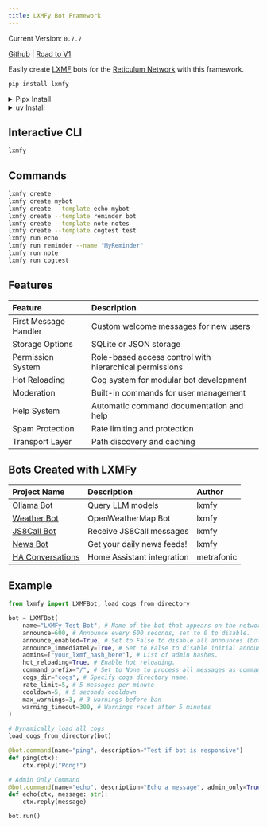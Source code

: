 ```yaml
---
title: LXMFy Bot Framework
---
```


Current Version: `0.7.7`

[Github](https://github.com/lxmfy/LXMFy) | [Road to V1](https://plane.quad4.io/spaces/issues/43d0b80cfd864a1b94025b175d1fdf64)

Easily create [LXMF](https://github.com/markqvist/LXMF) bots for the [Reticulum Network](https://reticulum.network/) with this framework.

```bash
pip install lxmfy
```

<details>
<summary>Pipx Install</summary>
```bash
pipx install lxmfy
```
</details>

<details>
<summary>uv Install</summary>
```bash
uv venv
uv pip install lxmfy
```
</details>

## Interactive CLI

```bash
lxmfy
```

## Commands

```bash
lxmfy create
lxmfy create mybot
lxmfy create --template echo mybot
lxmfy create --template reminder bot
lxmfy create --template note notes
lxmfy create --template cogtest test
lxmfy run echo
lxmfy run reminder --name "MyReminder"
lxmfy run note
lxmfy run cogtest
```

## Features

| Feature              | Description                                        |
| :------------------- | :------------------------------------------------- |
| First Message Handler | Custom welcome messages for new users              |
| Storage Options      | SQLite or JSON storage                             |
| Permission System    | Role-based access control with hierarchical permissions |
| Hot Reloading        | Cog system for modular bot development             |
| Moderation           | Built-in commands for user management              |
| Help System          | Automatic command documentation and help           |
| Spam Protection      | Rate limiting and protection                       |
| Transport Layer      | Path discovery and caching                         |

## Bots Created with LXMFy 

| Project Name          | Description                   | Author      |
| :-------------------- | :---------------------------- | :---------- |
| [Ollama Bot](https://github.com/lxmfy/ollama-bot) | Query LLM models              | lxmfy       |
| [Weather Bot](https://github.com/lxmfy/weather-bot) | OpenWeatherMap Bot            | lxmfy       |
| [JS8Call Bot](https://github.com/lxmfy/js8call-bot) | Receive JS8Call messages      | lxmfy       |
| [News Bot](https://github.com/lxmfy/news-bot)   | Get your daily news feeds!    | lxmfy       |
| [HA Conversations](https://github.com/metrafonic/lxmf-ha-conversations) | Home Assistant integration    | metrafonic  |

## Example

```python
from lxmfy import LXMFBot, load_cogs_from_directory

bot = LXMFBot(
    name="LXMFy Test Bot", # Name of the bot that appears on the network.
    announce=600, # Announce every 600 seconds, set to 0 to disable.
    announce_enabled=True, # Set to False to disable all announces (both initial and periodic)
    announce_immediately=True, # Set to False to disable initial announce
    admins=["your_lxmf_hash_here"], # List of admin hashes.
    hot_reloading=True, # Enable hot reloading.
    command_prefix="/", # Set to None to process all messages as commands.
    cogs_dir="cogs", # Specify cogs directory name.
    rate_limit=5, # 5 messages per minute
    cooldown=5, # 5 seconds cooldown
    max_warnings=3, # 3 warnings before ban
    warning_timeout=300, # Warnings reset after 5 minutes
)

# Dynamically load all cogs
load_cogs_from_directory(bot)

@bot.command(name="ping", description="Test if bot is responsive")
def ping(ctx):
    ctx.reply("Pong!")

# Admin Only Command
@bot.command(name="echo", description="Echo a message", admin_only=True)
def echo(ctx, message: str):
    ctx.reply(message)

bot.run()
```